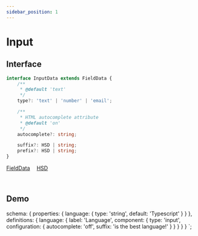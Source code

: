 ```yaml
---
sidebar_position: 1
---
```


# Input

## Interface

```typescript
interface InputData extends FieldData {
    /**
     * @default 'text'
     */
    type?: 'text' | 'number' | 'email';

    /**
     * HTML autocomplete attribute
     * @default 'on'
     */
    autocomplete?: string;

    suffix?: HSD | string;
    prefix?: HSD | string;
}
```

<a href="/docs/types/field-data">FieldData</a>&emsp;
<a href="/docs/types/hsd">HSD</a>&emsp;

<br />

## Demo


  schema: {
    properties: {
      language: {
        type: 'string',
        default: 'Typescript'
      }
    }
  },
  definitions: {
    language: {
      label: 'Language',
      component: {
        type: 'input',
        configuration: {
          autocomplete: 'off',
          suffix: 'is the best language!'
        }
      }
    }
  }
}
`;

<jms-editor code={code}></jms-editor>

